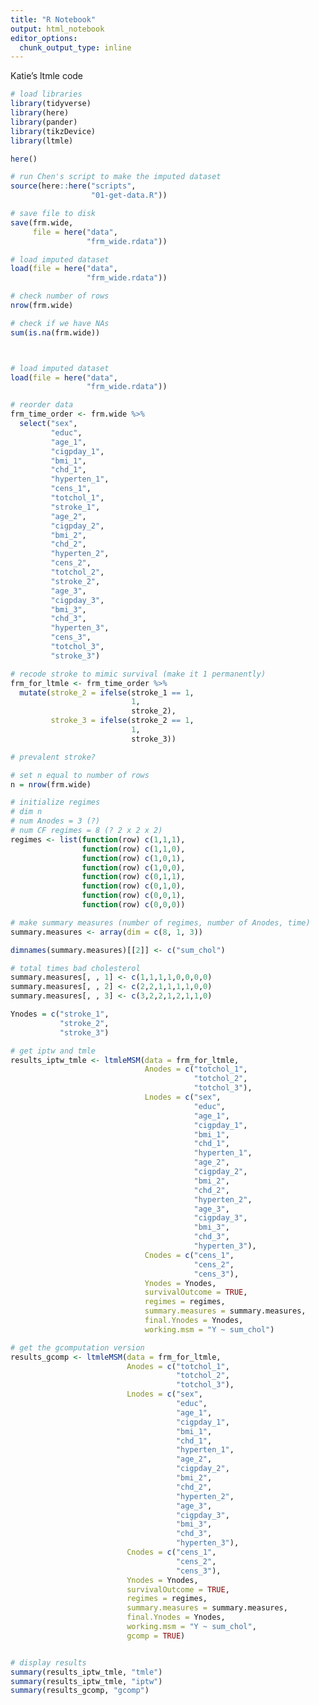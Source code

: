 ```yaml
---
title: "R Notebook"
output: html_notebook
editor_options: 
  chunk_output_type: inline
---
```


Katie's ltmle code

```r

# load libraries
library(tidyverse)
library(here)
library(pander)
library(tikzDevice)
library(ltmle)

```


```r

here()

# run Chen's script to make the imputed dataset
source(here::here("scripts", 
                  "01-get-data.R"))

# save file to disk
save(frm.wide, 
     file = here("data", 
                 "frm_wide.rdata"))

```


```r

# load imputed dataset
load(file = here("data", 
                 "frm_wide.rdata"))

# check number of rows
nrow(frm.wide)

# check if we have NAs
sum(is.na(frm.wide))




```


```r

# load imputed dataset
load(file = here("data", 
                 "frm_wide.rdata"))

# reorder data
frm_time_order <- frm.wide %>% 
  select("sex", 
         "educ", 
         "age_1", 
         "cigpday_1", 
         "bmi_1", 
         "chd_1", 
         "hyperten_1", 
         "cens_1",
         "totchol_1", 
         "stroke_1", 
         "age_2", 
         "cigpday_2", 
         "bmi_2", 
         "chd_2", 
         "hyperten_2", 
         "cens_2",
         "totchol_2", 
         "stroke_2", 
         "age_3", 
         "cigpday_3", 
         "bmi_3", 
         "chd_3", 
         "hyperten_3", 
         "cens_3",
         "totchol_3", 
         "stroke_3")

# recode stroke to mimic survival (make it 1 permanently)
frm_for_ltmle <- frm_time_order %>% 
  mutate(stroke_2 = ifelse(stroke_1 == 1, 
                           1, 
                           stroke_2), 
         stroke_3 = ifelse(stroke_2 == 1, 
                           1, 
                           stroke_3))

# prevalent stroke?

# set n equal to number of rows
n = nrow(frm.wide)

# initialize regimes 
# dim n 
# num Anodes = 3 (?)
# num CF regimes = 8 (? 2 x 2 x 2)
regimes <- list(function(row) c(1,1,1), 
                function(row) c(1,1,0), 
                function(row) c(1,0,1), 
                function(row) c(1,0,0), 
                function(row) c(0,1,1), 
                function(row) c(0,1,0), 
                function(row) c(0,0,1), 
                function(row) c(0,0,0))

# make summary measures (number of regimes, number of Anodes, time)
summary.measures <- array(dim = c(8, 1, 3))

dimnames(summary.measures)[[2]] <- c("sum_chol")

# total times bad cholesterol
summary.measures[, , 1] <- c(1,1,1,1,0,0,0,0)
summary.measures[, , 2] <- c(2,2,1,1,1,1,0,0)
summary.measures[, , 3] <- c(3,2,2,1,2,1,1,0)

Ynodes = c("stroke_1", 
           "stroke_2", 
           "stroke_3")

# get iptw and tmle
results_iptw_tmle <- ltmleMSM(data = frm_for_ltmle, 
                              Anodes = c("totchol_1", 
                                         "totchol_2", 
                                         "totchol_3"), 
                              Lnodes = c("sex", 
                                         "educ", 
                                         "age_1", 
                                         "cigpday_1", 
                                         "bmi_1", 
                                         "chd_1", 
                                         "hyperten_1", 
                                         "age_2", 
                                         "cigpday_2", 
                                         "bmi_2", 
                                         "chd_2", 
                                         "hyperten_2", 
                                         "age_3", 
                                         "cigpday_3", 
                                         "bmi_3", 
                                         "chd_3", 
                                         "hyperten_3"), 
                              Cnodes = c("cens_1", 
                                         "cens_2", 
                                         "cens_3"),
                              Ynodes = Ynodes, 
                              survivalOutcome = TRUE, 
                              regimes = regimes,
                              summary.measures = summary.measures, 
                              final.Ynodes = Ynodes, 
                              working.msm = "Y ~ sum_chol")

# get the gcomputation version
results_gcomp <- ltmleMSM(data = frm_for_ltmle, 
                          Anodes = c("totchol_1", 
                                     "totchol_2", 
                                     "totchol_3"), 
                          Lnodes = c("sex", 
                                     "educ", 
                                     "age_1", 
                                     "cigpday_1", 
                                     "bmi_1", 
                                     "chd_1", 
                                     "hyperten_1", 
                                     "age_2", 
                                     "cigpday_2", 
                                     "bmi_2", 
                                     "chd_2", 
                                     "hyperten_2", 
                                     "age_3", 
                                     "cigpday_3", 
                                     "bmi_3", 
                                     "chd_3", 
                                     "hyperten_3"), 
                          Cnodes = c("cens_1", 
                                     "cens_2", 
                                     "cens_3"),
                          Ynodes = Ynodes, 
                          survivalOutcome = TRUE, 
                          regimes = regimes,
                          summary.measures = summary.measures, 
                          final.Ynodes = Ynodes, 
                          working.msm = "Y ~ sum_chol", 
                          gcomp = TRUE)


# display results
summary(results_iptw_tmle, "tmle")
summary(results_iptw_tmle, "iptw")
summary(results_gcomp, "gcomp")

```
